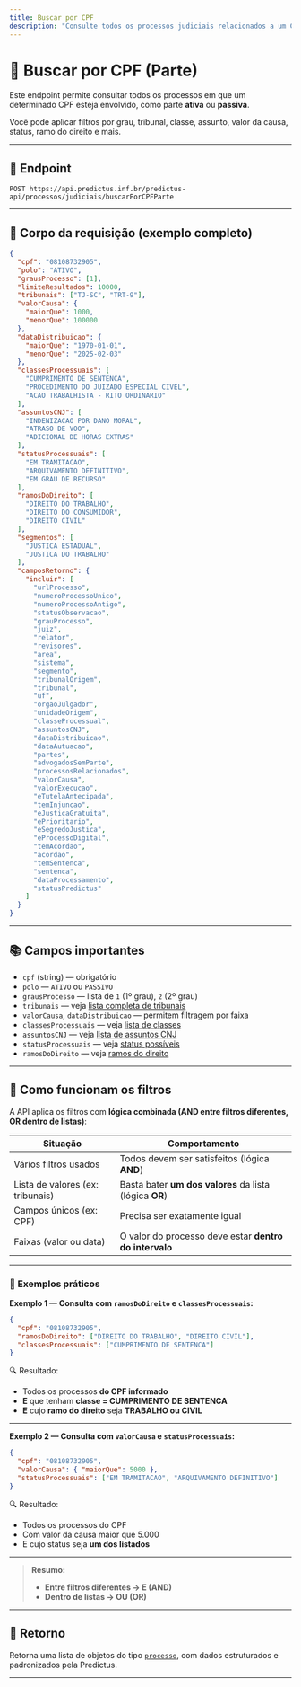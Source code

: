 ```yaml
---
title: Buscar por CPF
description: "Consulte todos os processos judiciais relacionados a um CPF."
---
```


# 🔎 Buscar por CPF (Parte)

Este endpoint permite consultar todos os processos em que um determinado CPF esteja envolvido, como parte **ativa** ou **passiva**.

Você pode aplicar filtros por grau, tribunal, classe, assunto, valor da causa, status, ramo do direito e mais.

---

## 🔗 Endpoint

```
POST https://api.predictus.inf.br/predictus-api/processos/judiciais/buscarPorCPFParte
```

---

## 🧾 Corpo da requisição (exemplo completo)

```json
{
  "cpf": "08108732905",
  "polo": "ATIVO",
  "grausProcesso": [1],
  "limiteResultados": 10000,
  "tribunais": ["TJ-SC", "TRT-9"],
  "valorCausa": {
    "maiorQue": 1000,
    "menorQue": 100000
  },
  "dataDistribuicao": {
    "maiorQue": "1970-01-01",
    "menorQue": "2025-02-03"
  },
  "classesProcessuais": [
    "CUMPRIMENTO DE SENTENCA",
    "PROCEDIMENTO DO JUIZADO ESPECIAL CIVEL",
    "ACAO TRABALHISTA - RITO ORDINARIO"
  ],
  "assuntosCNJ": [
    "INDENIZACAO POR DANO MORAL",
    "ATRASO DE VOO",
    "ADICIONAL DE HORAS EXTRAS"
  ],
  "statusProcessuais": [
    "EM TRAMITACAO",
    "ARQUIVAMENTO DEFINITIVO",
    "EM GRAU DE RECURSO"
  ],
  "ramosDoDireito": [
    "DIREITO DO TRABALHO",
    "DIREITO DO CONSUMIDOR",
    "DIREITO CIVIL"
  ],
  "segmentos": [
    "JUSTICA ESTADUAL",
    "JUSTICA DO TRABALHO"
  ],
  "camposRetorno": {
    "incluir": [
      "urlProcesso",
      "numeroProcessoUnico",
      "numeroProcessoAntigo",
      "statusObservacao",
      "grauProcesso",
      "juiz",
      "relator",
      "revisores",
      "area",
      "sistema",
      "segmento",
      "tribunalOrigem",
      "tribunal",
      "uf",
      "orgaoJulgador",
      "unidadeOrigem",
      "classeProcessual",
      "assuntosCNJ",
      "dataDistribuicao",
      "dataAutuacao",
      "partes",
      "advogadosSemParte",
      "processosRelacionados",
      "valorCausa",
      "valorExecucao",
      "eTutelaAntecipada",
      "temInjuncao",
      "eJusticaGratuita",
      "ePrioritario",
      "eSegredoJustica",
      "eProcessoDigital",
      "temAcordao",
      "acordao",
      "temSentenca",
      "sentenca",
      "dataProcessamento",
      "statusPredictus"
    ]
  }
}
```

---

## 📚 Campos importantes

- `cpf` (string) — obrigatório
- `polo` — `ATIVO` ou `PASSIVO`
- `grausProcesso` — lista de `1` (1º grau), `2` (2º grau)
- `tribunais` — veja [lista completa de tribunais](../referencias/tribunais)
- `valorCausa`, `dataDistribuicao` — permitem filtragem por faixa
- `classesProcessuais` — veja [lista de classes](../referencias/classes-processuais)
- `assuntosCNJ` — veja [lista de assuntos CNJ](../referencias/assuntos)
- `statusProcessuais` — veja [status possíveis](../referencias/status-processuais)
- `ramosDoDireito` — veja [ramos do direito](../referencias/ramos-direito)

---

## 📌 Como funcionam os filtros

A API aplica os filtros com **lógica combinada (AND entre filtros diferentes, OR dentro de listas)**:

| Situação                         | Comportamento                                             |
|----------------------------------|------------------------------------------------------------|
| Vários filtros usados            | Todos devem ser satisfeitos (lógica **AND**)              |
| Lista de valores (ex: tribunais) | Basta bater **um dos valores** da lista (lógica **OR**)   |
| Campos únicos (ex: CPF)          | Precisa ser exatamente igual                              |
| Faixas (valor ou data)           | O valor do processo deve estar **dentro do intervalo**    |

---

### 🧠 Exemplos práticos

**Exemplo 1 — Consulta com `ramosDoDireito` e `classesProcessuais`:**

```json
{
  "cpf": "08108732905",
  "ramosDoDireito": ["DIREITO DO TRABALHO", "DIREITO CIVIL"],
  "classesProcessuais": ["CUMPRIMENTO DE SENTENCA"]
}
```

🔍 Resultado:
- Todos os processos **do CPF informado**
- **E** que tenham **classe = CUMPRIMENTO DE SENTENCA**
- **E** cujo **ramo do direito** seja **TRABALHO ou CIVIL**

---

**Exemplo 2 — Consulta com `valorCausa` e `statusProcessuais`:**

```json
{
  "cpf": "08108732905",
  "valorCausa": { "maiorQue": 5000 },
  "statusProcessuais": ["EM TRAMITACAO", "ARQUIVAMENTO DEFINITIVO"]
}
```

🔍 Resultado:
- Todos os processos do CPF
- Com valor da causa maior que 5.000
- E cujo status seja **um dos listados**

---

> **Resumo:**
> - **Entre filtros diferentes → E (AND)**  
> - **Dentro de listas → OU (OR)**

---

## 🧾 Retorno

Retorna uma lista de objetos do tipo [`processo`](./estrutura-dados), com dados estruturados e padronizados pela Predictus.

---